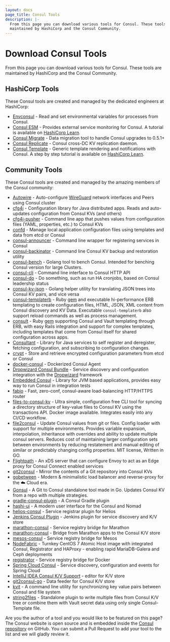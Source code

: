 ```yaml
---
layout: docs
page_title: Consul Tools
description: |-
  From this page you can download various tools for Consul. These tools are
  maintained by HashiCorp and the Consul Community.
---
```


# Download Consul Tools

From this page you can download various tools for Consul. These tools are maintained by HashiCorp and the Consul Community.

## HashiCorp Tools

These Consul tools are created and managed by the dedicated engineers at HashiCorp:

- [Envconsul](https://github.com/hashicorp/envconsul) - Read and set environmental variables for processes from Consul.
- [Consul ESM](https://github.com/hashicorp/consul-esm) - Provides external service monitoring for Consul. A tutorial is available on [HashiCorp Learn](https://learn.hashicorp.com/tutorials/consul/service-registration-external-services).
- [Consul Migrate](https://github.com/hashicorp/consul-migrate) - Data migration tool to handle Consul upgrades to 0.5.1+
- [Consul Replicate](https://github.com/hashicorp/consul-replicate) - Consul cross-DC KV replication daemon.
- [Consul Template](https://github.com/hashicorp/consul-template) - Generic template rendering and notifications with Consul. A step by step tutorial is available on [HashiCorp Learn](https://learn.hashicorp.com/tutorials/consul/consul-template).

## Community Tools

These Consul tools are created and managed by the amazing members of the Consul community:

- [Autowire](https://github.com/geniousphp/autowire) - Auto-configure [WireGuard](https://www.wireguard.com/) network interfaces and Peers using Consul cluster
- [cfg4j](http://www.cfg4j.org) - Configuration library for Java distributed apps. Reads and auto-updates configuration from Consul KVs (and others)
- [cfg4j-pusher](https://github.com/cfg4j/cfg4j-pusher) - Command line app that pushes values from configuration files (YAML, properties, etc.) to Consul KVs
- [confd](https://github.com/kelseyhightower/confd) - Manage local application configuration files using templates and data from etcd or Consul
- [consul-announcer](https://github.com/ncbi/consul-announcer) - Command line wrapper for registering services in Consul
- [consul-backinator](https://github.com/myENA/consul-backinator) - Command line Consul KV backup and restoration utility
- [consul-bench](https://github.com/criteo/consul-bench) - Golang tool to bench Consul. Intended for benching Consul version for large Clusters.
- [consul-cli](https://github.com/CiscoCloud/consul-cli) - Command line interface to Consul HTTP API
- [consul-do](https://github.com/zeroXten/consul-do) - Do something, such as run HA cronjobs, based on Consul leadership status
- [consul-kv-json](https://github.com/opencopilot/consul-kv-json) - Golang helper utility for translating JSON trees into Consul KV pairs, and vice versa
- [consul-templaterb](https://github.com/criteo/consul-templaterb/) - Ruby [gem](https://rubygems.org/gems/consul-templaterb) and executable hi-performance ERB templating to create configuration files, HTML, JSON, XML content from Consul discovery and KV Data. Executable `consul-templaterb` also support reload commands as well as process management.
- [consult](https://github.com/veracross/consult/) - Ruby [gem](https://rubygems.org/gems/consult) supporting Consul and Vault templating through ERB, with easy Rails integration and support for complex templates, including templates that come from Consul itself for shared configuration across apps.
- [Consultant](https://github.com/Magnetme/consultant) - Library for Java services to self register and deregister, fetching configuration, and subscribing to configuration changes.
- [crypt](http://xordataexchange.github.io/crypt/) - Store and retrieve encrypted configuration parameters from etcd or Consul
- [docker-consul](https://github.com/gliderlabs/docker-consul) - Dockerized Consul Agent
- [Dropwizard Consul Bundle](https://github.com/smoketurner/dropwizard-consul) - Service discovery and configuration integration with the [Dropwizard](http://www.dropwizard.io/) framework
- [Embedded Consul](https://github.com/pszymczyk/embedded-consul) - Library for JVM based applications, provides easy way to run Consul in integration tests
- [fabio](https://github.com/eBay/fabio) - Fast, zero-conf, consul-aware load-balancing HTTP/HTTPS router
- [files-to-consul-kv](https://github.com/bitsofinfo/files-to-consul-kv) - Ultra simple, configuration free CLI tool for syncing a directory structure of key-value files to Consul KV using the transactions API. Docker image available. Integrates easily into any CI/CD workflow.
- [file2consul](https://github.com/joeatbayes/file2consul) - Update Consul values from git or files. Config loader with support for multiple environments. Provides variable expansion, interpolation, inheritance with overrides and ability to update multiple consul servers. Reduces cost of maintaining larger configuration sets between environments by reducing restatement and manual editing of similar or predictably changing config properties. MIT license, Written in GO.
- [Flightpath](https://docs.flightpath.xyz/) - An xDS server that can configure Envoy to act as an Edge proxy for Consul Connect enabled services
- [git2consul](https://github.com/ryanbreen/git2consul) - Mirror the contents of a Git repository into Consul KVs
- [gobetween](https://github.com/yyyar/gobetween) - Modern & minimalistic load balancer and reverse-proxy for the ☁️ Cloud era.
- [Gonsul](https://github.com/miniclip/gonsul) - A Git to Consul standalone tool made in Go. Updates Consul KV from a repo with multiple strategies.
- [gradle-consul-plugin](https://github.com/amirkibbar/red-apple) - A Consul Gradle plugin
- [hashi-ui](https://github.com/jippi/hashi-ui) - A modern user interface for the Consul and Nomad
- [helios-consul](https://github.com/SVT/helios-consul) - Service registrar plugin for Helios
- [Jenkins Consul Plugin](https://plugins.jenkins.io/consul) - Jenkins plugin for service discovery and K/V store
- [marathon-consul](https://github.com/allegro/marathon-consul) - Service registry bridge for Marathon
- [marathon-consul](https://github.com/CiscoCloud/marathon-consul) - Bridge from Marathon apps to the Consul K/V store
- [mesos-consul](https://github.com/CiscoCloud/mesos-consul) - Service registry bridge for Mesos
- [NodeFabric](http://opennodecloud.com/products/nodefabric.html) - Turnkey CentOS 7 Atomic Host image with integrated Consul, Registrator and HAProxy - enabling rapid MariaDB-Galera and Ceph deployments
- [registrator](https://github.com/gliderlabs/registrator) - Service registry bridge for Docker
- [Spring Cloud Consul](https://github.com/spring-cloud/spring-cloud-consul) - Service discovery, configuration and events for Spring Cloud
- [IntelliJ IDEA Consul K/V Support](https://plugins.jetbrains.com/plugin/10511-consul-k-v-support) - editor for K/V store
- [git2consul-go](https://github.com/KohlsTechnology/git2consul-go) - Data feeder for Consul K/V store
- [kvit](https://github.com/sadedil/kvit) - A command line utility for synchronizing key value pairs between Consul and file system
- [string2files](https://github.com/heronimus/ct-plugin-string2files) - Standalone plugin to write multiple files from Consul K/V tree or combine them with Vault secret data using only single Consul-Template file.

Are you the author of a tool and you would like to be featured on this page? The Consul website is open source and is embedded inside the [Consul repository](https://github.com/hashicorp/consul) on GitHub. You can submit a Pull Request to add your tool to the list and we will gladly review it.
